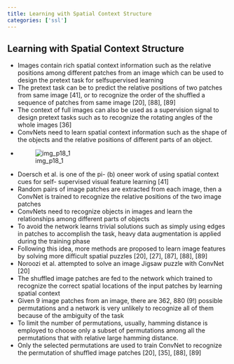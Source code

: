 ```yaml
---
title: Learning with Spatial Context Structure
categories: ['ssl']
---
```


## Learning with Spatial Context Structure
- Images contain rich spatial context information such as the relative positions among different patches from an image which can be used to design the pretext task for selfsupervised learning 
- The pretext task can be to predict the relative positions of two patches from same image [41], or to recognize the order of the shuffled a sequence of patches from same image [20], [88], [89] 
- The context of full images can also be used as a supervision signal to design pretext tasks such as to recognize the rotating angles of the whole images [36] 
- ConvNets need to learn spatial context information such as the shape of the objects and the relative positions of different parts of an object.  
- ![img_p18_1](img_p18_1.png) 
- Doersch et al. is one of the pi- (b) oneer work of using spatial context cues for self- supervised visual feature learning [41] 
- Random pairs of image patches are extracted from each image, then a ConvNet is trained to recognize the relative positions of the two image patches 
- ConvNets need to recognize objects in images and learn the relationships among different parts of objects 
- To avoid the network learns trivial solutions such as simply using edges in patches to accomplish the task, heavy data augmentation is applied during the training phase 
- Following this idea, more methods are proposed to learn image features by solving more difficult spatial puzzles [20], [27], [87], [88], [89] 
- Noroozi et al. attempted to solve an image Jigsaw puzzle with ConvNet [20] 
- The shuffled image patches are fed to the network which trained to recognize the correct spatial locations of the input patches by learning spatial context 
- Given 9 image patches from an image, there are 362, 880 (9!) possible permutations and a network is very unlikely to recognize all of them because of the ambiguity of the task 
- To limit the number of permutations, usually, hamming distance is employed to choose only a subset of permutations among all the permutations that with relative large hamming distance. 
- Only the selected permutations are used to train ConvNet to recognize the permutation of shuffled image patches [20], [35], [88], [89]



